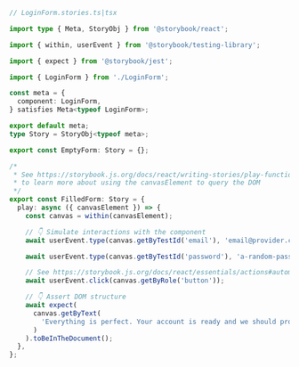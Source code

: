 ```ts
// LoginForm.stories.ts|tsx

import type { Meta, StoryObj } from '@storybook/react';

import { within, userEvent } from '@storybook/testing-library';

import { expect } from '@storybook/jest';

import { LoginForm } from './LoginForm';

const meta = {
  component: LoginForm,
} satisfies Meta<typeof LoginForm>;

export default meta;
type Story = StoryObj<typeof meta>;

export const EmptyForm: Story = {};

/*
 * See https://storybook.js.org/docs/react/writing-stories/play-function#working-with-the-canvas
 * to learn more about using the canvasElement to query the DOM
 */
export const FilledForm: Story = {
  play: async ({ canvasElement }) => {
    const canvas = within(canvasElement);

    // 👇 Simulate interactions with the component
    await userEvent.type(canvas.getByTestId('email'), 'email@provider.com');

    await userEvent.type(canvas.getByTestId('password'), 'a-random-password');

    // See https://storybook.js.org/docs/react/essentials/actions#automatically-matching-args to learn how to setup logging in the Actions panel
    await userEvent.click(canvas.getByRole('button'));

    // 👇 Assert DOM structure
    await expect(
      canvas.getByText(
        'Everything is perfect. Your account is ready and we should probably get you started!'
      )
    ).toBeInTheDocument();
  },
};
```
